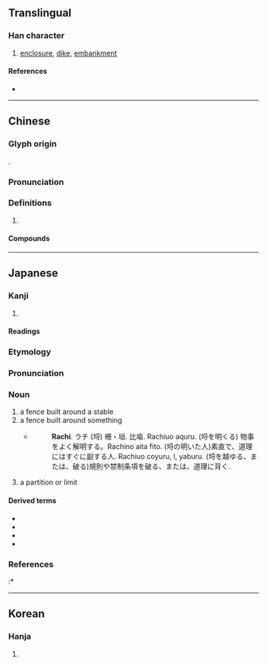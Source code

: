 {{also|埓}}
{{character info/new}}
==Translingual==

===Han character===
{{Han char|rn=32|rad=土|as=07|sn=10|four=42149|canj=GBDI|ids=⿰土寽}}

# [[enclosure]], [[dike]], [[embankment]]

====References====
* {{Han ref|kx=0230.030|dkj=05123|dj=0466.030|hdz=10446.030|uh=57D2|ud=22482|bh=D14D|bd=53581}}

----

==Chinese==
{{zh-forms|alt=埓}}

===Glyph origin===
{{Han etym}}
{{Han compound|土|寽|c1=s|c2=p|ls=psc}}.

===Pronunciation===
{{zh-pron
|m=liè
|c=lyut3,lyut6
|h=pfs=
|md=
|mn=
|w=
|mc=y
|oc=y
|cat=
}}

===Definitions===
{{zh-hanzi}}

# {{rfdef|lang=zh}}

====Compounds====
{{zh-der|壝埒|富埒天子|富埒陶白|馬埒}}

----

==Japanese==

===Kanji===
{{ja-kanji|grade=|rs=土07}}

# {{defn|lang=ja|sort=土07}}

====Readings====
{{ja-readings
|goon=れち
|kanon=れつ
|kanyoon=らち, らつ
|kun=かこ-い, かき
}}

===Etymology===
{{ja-kanjitab|らち|yomi=kanyoon}}
{{rfe|ja}}

===Pronunciation===
{{ja-pron|yomi=kanyoon|らち|acc=1|acc_ref=DJR}}

===Noun===
{{ja-noun|らち}}

# a fence built around a stable
# a fence built around something
#* {{RQ:Nippo Jisho|523}}
#*: '''Rachi'''. ラチ (埒) 柵・垣. 比喩. Rachiuo aquru. (埒を明くる) 物事をよく解明する。Rachino aita fito. (埒の明いた人)素直で、道理にはすぐに副する人. Rachiuo coyuru, l, yaburu. (埒を越ゆる、または、破る)規則や禁制条項を破る、または、道理に背く.
# a partition or limit

====Derived terms====
{{der-top}}
* {{ja-r|埒が明く|らち が あく}}
* {{ja-r|埒を開ける|らち を あける}}
* {{ja-r|埒がない|らち が ない}}
* {{ja-r|埒もない|らち も ない}}
{{der-bottom}}

===References===
<references/>
:* {{R:Nippo Jisho}}

----

==Korean==

===Hanja===
{{ko-hanja|hangeul=랄|rv=ral|mr=ral}}

# {{defn|lang=ko|sort=土07}}